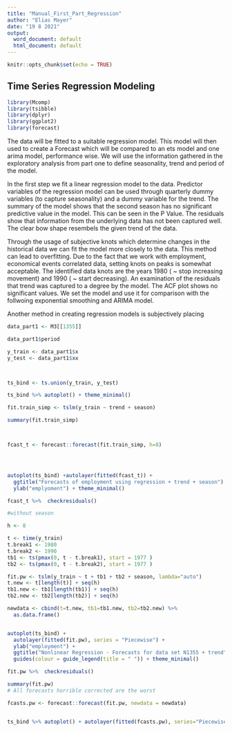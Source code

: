 ```yaml
---
title: "Manual_First_Part_Regression"
author: "Elias Mayer"
date: "19 8 2021"
output:
  word_document: default
  html_document: default
---
```


```r
knitr::opts_chunk$set(echo = TRUE)
```

## Time Series Regression Modeling 

```r

library(Mcomp)
library(tsibble)
library(dplyr)
library(ggplot2)
library(forecast)
```

The data will be fitted to a suitable regression model. This model will then used to create a Forecast which will be compared to an ets model and one arima model, performance wise. We will use the information gathered in the exploratory analysis from part one to define seasonality, trend and period of the model.

In the first step we fit a linear regression model to the data. Predictor variables of the regression model can be used through quarterly dummy variables (to capture seasonality) and a dummy variable for the trend. The summary of the model shows that the second season has no significant predictive value in the model. This can be seen in the P Value. The residuals show that information from the underlying data has not been captured well. The clear bow shape resembels the given trend of the data. 

Through the usage of subjective knots which determine changes in the historical data we can fit the model more closely to the data. This method can lead to overfitting. Due to the fact that we work with employment, economical events correlated data, setting knots on peaks is somewhat acceptable. The identified data knots are the years 1980 ( ~ stop increasing movement) and 1990 ( ~ start decreasing). An examination of the residuals that trend was captured to a degree by the model. The ACF plot shows no significant values. We set the model and use it for comparison with the follwoing exponential smoothing and ARIMA model. 

Another method in creating regression models is subjectively placing 

```r

data_part1 <- M3[[1355]]

data_part1$period

y_train <- data_part1$x
y_test <- data_part1$xx



ts_bind <- ts.union(y_train, y_test) 

ts_bind %>% autoplot() + theme_minimal()

fit.train_simp <- tslm(y_train ~ trend + season)

summary(fit.train_simp)



fcast_t <- forecast::forecast(fit.train_simp, h=8)




autoplot(ts_bind) +autolayer(fitted(fcast_t)) + 
  ggtitle("Forecasts of employment using regression + trend + season") +
  ylab("emplyoment") + theme_minimal()

fcast_t %>%  checkresiduals()

#without season 

h <- 8

t <- time(y_train)
t.break1 <- 1980
t.break2 <- 1990
tb1 <- ts(pmax(0, t - t.break1), start = 1977 )
tb2 <- ts(pmax(0, t - t.break2), start = 1977 )

fit.pw <- tslm(y_train ~ t + tb1 + tb2 + season, lambda="auto")
t.new <- t[length(t)] + seq(h)
tb1.new <- tb1[length(tb1)] + seq(h)
tb2.new <- tb2[length(tb2)] + seq(h)

newdata <- cbind(t=t.new, tb1=tb1.new, tb2=tb2.new) %>%
  as.data.frame()


autoplot(ts_bind) +
  autolayer(fitted(fit.pw), series = "Piecewise") +
  ylab("employment") +
  ggtitle("Nonlinear Regression - Forecasts for data set N1355 + trend") +
  guides(colour = guide_legend(title = " ")) + theme_minimal()

fit.pw %>%  checkresiduals()

summary(fit.pw)
# All forecasts horrible corrected are the worst 
```




```r


fcasts.pw <- forecast::forecast(fit.pw, newdata = newdata)


ts_bind %>% autoplot() + autolayer(fitted(fcasts.pw), series="Piecewise") + autolayer(fcasts.pw, series="Piecewise") + theme_minimal()

```


